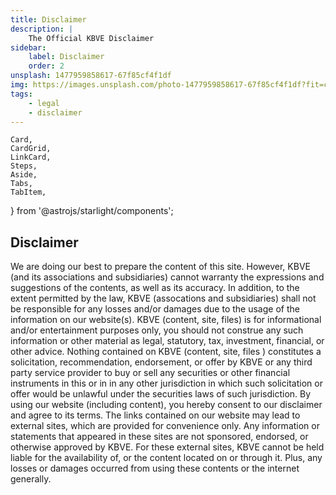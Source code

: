 ```yaml
---
title: Disclaimer
description: |
    The Official KBVE Disclaimer
sidebar:
    label: Disclaimer
    order: 2
unsplash: 1477959858617-67f85cf4f1df
img: https://images.unsplash.com/photo-1477959858617-67f85cf4f1df?fit=crop&w=1400&h=700&q=75
tags:
    - legal
    - disclaimer
---
```


	Card,
	CardGrid,
	LinkCard,
	Steps,
	Aside,
	Tabs,
	TabItem,
} from '@astrojs/starlight/components';

## Disclaimer

We are doing our best to prepare the content of this site.
However, KBVE (and its associations and subsidiaries) cannot warranty the expressions
and suggestions of the contents, as well as its accuracy.
In addition, to
the extent permitted by the law, KBVE (assocations and subsidiaries) shall
not be responsible for any losses and/or damages due to the usage of the
information on our website(s).
KBVE (content, site, files) is for
informational and/or entertainment purposes only, you should not construe
any such information or other material as legal, statutory, tax,
investment, financial, or other advice.
Nothing contained on KBVE
(content, site, files ) constitutes a solicitation, recommendation,
endorsement, or offer by KBVE or any third party service provider to buy
or sell any securities or other financial instruments in this or in in any
other jurisdiction in which such solicitation or offer would be unlawful
under the securities laws of such jurisdiction.
By using our website
(including content), you hereby consent to our disclaimer and agree to its
terms.
The links contained on our website may lead to external sites,
which are provided for convenience only.
Any information or statements
that appeared in these sites are not sponsored, endorsed, or otherwise
approved by KBVE.
For these external sites, KBVE cannot be held liable for
the availability of, or the content located on or through it.
Plus, any
losses or damages occurred from using these contents or the internet
generally.
